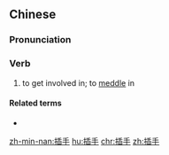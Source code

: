 ==Chinese==
{{zh-forms|lit=insert one's hand}}

===Pronunciation===
{{zh-pron
|m=chāshǒu
|c=caap3 sau2
|mn=chhah-chhiú/chhap-chhiú
|cat=v
}}

===Verb===
{{zh-verb}}

# to get involved in; to [[meddle]] in

====Related terms====
* {{zh-l|插口}}

[[zh-min-nan:插手]]
[[hu:插手]]
[[chr:插手]]
[[zh:插手]]